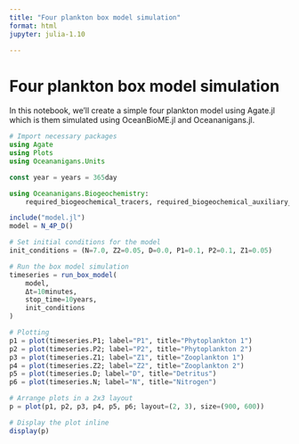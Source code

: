 ```yaml
---
title: "Four plankton box model simulation"
format: html
jupyter: julia-1.10

---
```


# Four plankton box model simulation

In this notebook, we'll create a simple four plankton model using Agate.jl which is them simulated using 
OceanBioME.jl and Oceananigans.jl.

```julia
# Import necessary packages
using Agate
using Plots
using Oceananigans.Units

const year = years = 365day

using Oceananigans.Biogeochemistry:
    required_biogeochemical_tracers, required_biogeochemical_auxiliary_fields

include("model.jl")
model = N_4P_D()

# Set initial conditions for the model
init_conditions = (N=7.0, Z2=0.05, D=0.0, P1=0.1, P2=0.1, Z1=0.05)

# Run the box model simulation
timeseries = run_box_model(
    model, 
    Δt=10minutes,
    stop_time=10years,   
    init_conditions
)

# Plotting
p1 = plot(timeseries.P1; label="P1", title="Phytoplankton 1")
p2 = plot(timeseries.P2; label="P2", title="Phytoplankton 2")
p3 = plot(timeseries.Z1; label="Z1", title="Zooplankton 1")
p4 = plot(timeseries.Z2; label="Z2", title="Zooplankton 2")
p5 = plot(timeseries.D; label="D", title="Detritus")
p6 = plot(timeseries.N; label="N", title="Nitrogen")

# Arrange plots in a 2x3 layout
p = plot(p1, p2, p3, p4, p5, p6; layout=(2, 3), size=(900, 600))

# Display the plot inline
display(p)

```